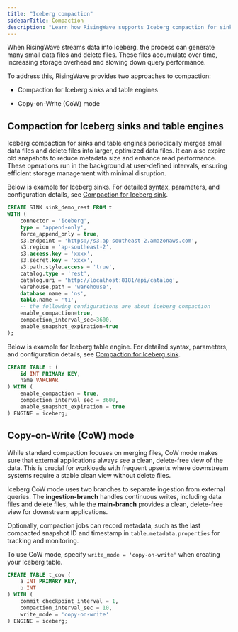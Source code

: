 ```yaml
---
title: "Iceberg compaction"
sidebarTitle: Compaction
description: "Learn how RisingWave supports Iceberg compaction for sinks and table engines, and Copy-on-Write mode to improve performance."
---
```


When RisingWave streams data into Iceberg, the process can generate many small data files and delete files. These files accumulate over time, increasing storage overhead and slowing down query performance.

To address this, RisingWave provides two approaches to compaction:

- Compaction for Iceberg sinks and table engines

- Copy-on-Write (CoW) mode

## Compaction for Iceberg sinks and table engines

Iceberg compaction for sinks and table engines periodically merges small data files and delete files into larger, optimized data files. It can also expire old snapshots to reduce metadata size and enhance read performance. These operations run in the background at user-defined intervals, ensuring efficient storage management with minimal disruption.

Below is example for Iceberg sinks. For detailed syntax, parameters, and configuration details, see [Compaction for Iceberg sink](/iceberg/deliver-to-iceberg#compaction-for-iceberg-sink).

```sql Compaction for Iceberg sink
CREATE SINK sink_demo_rest FROM t
WITH (
    connector = 'iceberg',
    type = 'append-only',
    force_append_only = true,
    s3.endpoint = 'https://s3.ap-southeast-2.amazonaws.com',
    s3.region = 'ap-southeast-2',
    s3.access.key = 'xxxx',
    s3.secret.key = 'xxxx',
    s3.path.style.access = 'true',
    catalog.type = 'rest',
    catalog.uri = 'http://localhost:8181/api/catalog',
    warehouse.path = 'warehouse',
    database.name = 'ns',
    table.name = 't1',
    -- the following configurations are about iceberg compaction
    enable_compaction=true, 
    compaction_interval_sec=3600, 
    enable_snapshot_expiration=true
);
```

Below is example for Iceberg table engine. For detailed syntax, parameters, and configuration details, see [Compaction for Iceberg sink](/iceberg/create-manage-native-iceberg-tables#compaction-for-native-iceberg-tables).

```sql Compaction for table engine
CREATE TABLE t (
    id INT PRIMARY KEY, 
    name VARCHAR
) WITH (
    enable_compaction = true, 
    compaction_interval_sec = 3600, 
    enable_snapshot_expiration = true
) ENGINE = iceberg;
```

## Copy-on-Write (CoW) mode

While standard compaction focuses on merging files, CoW mode makes sure that external applications always see a clean, delete-free view of the data. This is crucial for workloads with frequent upserts where downstream systems require a stable clean view without delete files.

Iceberg CoW mode uses two branches to separate ingestion from external queries. The **ingestion-branch** handles continuous writes, including data files and delete files, while the **main-branch** provides a clean, delete-free view for downstream applications.

Optionally, compaction jobs can record metadata, such as the last compacted snapshot ID and timestamp in `table.metadata.properties` for tracking and monitoring.

To use CoW mode, specify `write_mode = 'copy-on-write'` when creating your Iceberg table.

```sql CoW mode for Iceberg table engine
CREATE TABLE t_cow (
    a INT PRIMARY KEY,
    b INT
) WITH (
    commit_checkpoint_interval = 1,
    compaction_interval_sec = 10,
    write_mode = 'copy-on-write'
) ENGINE = iceberg;
```